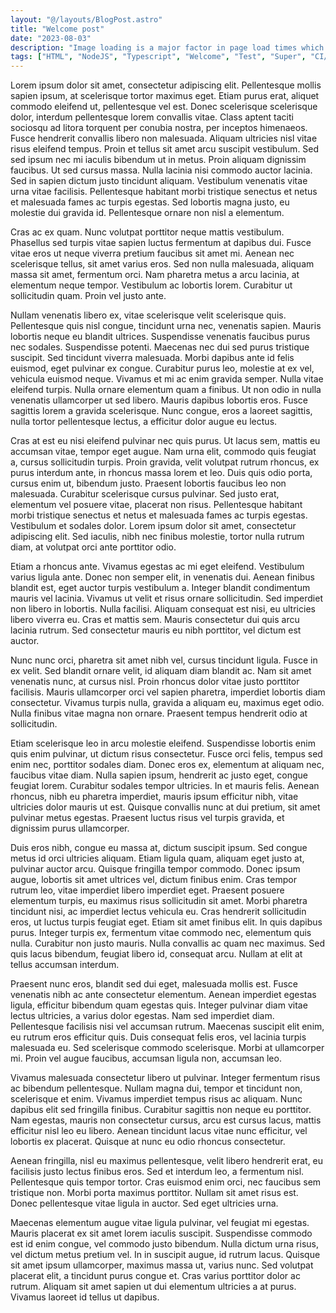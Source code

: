 ```yaml
---
layout: "@/layouts/BlogPost.astro"
title: "Welcome post"
date: "2023-08-03"
description: "Image loading is a major factor in page load times which is why it is important to use responsive images to minimize the amount of data that is transferred to users."
tags: ["HTML", "NodeJS", "Typescript", "Welcome", "Test", "Super", "CI/CD", "Terraform", "React JS"]
---
```

Lorem ipsum dolor sit amet, consectetur adipiscing elit. Pellentesque mollis sapien ipsum, at scelerisque tortor maximus eget. Etiam purus erat, aliquet commodo eleifend ut, pellentesque vel est. Donec scelerisque scelerisque dolor, interdum pellentesque lorem convallis vitae. Class aptent taciti sociosqu ad litora torquent per conubia nostra, per inceptos himenaeos. Fusce hendrerit convallis libero non malesuada. Aliquam ultricies nisl vitae risus eleifend tempus. Proin et tellus sit amet arcu suscipit vestibulum. Sed sed ipsum nec mi iaculis bibendum ut in metus. Proin aliquam dignissim faucibus. Ut sed cursus massa. Nulla lacinia nisi commodo auctor lacinia. Sed in sapien dictum justo tincidunt aliquam. Vestibulum venenatis vitae urna vitae facilisis. Pellentesque habitant morbi tristique senectus et netus et malesuada fames ac turpis egestas. Sed lobortis magna justo, eu molestie dui gravida id. Pellentesque ornare non nisl a elementum.

Cras ac ex quam. Nunc volutpat porttitor neque mattis vestibulum. Phasellus sed turpis vitae sapien luctus fermentum at dapibus dui. Fusce vitae eros ut neque viverra pretium faucibus sit amet mi. Aenean nec scelerisque tellus, sit amet varius eros. Sed non nulla malesuada, aliquam massa sit amet, fermentum orci. Nam pharetra metus a arcu lacinia, at elementum neque tempor. Vestibulum ac lobortis lorem. Curabitur ut sollicitudin quam. Proin vel justo ante.

Nullam venenatis libero ex, vitae scelerisque velit scelerisque quis. Pellentesque quis nisl congue, tincidunt urna nec, venenatis sapien. Mauris lobortis neque eu blandit ultrices. Suspendisse venenatis faucibus purus nec sodales. Suspendisse potenti. Maecenas nec dui sed purus tristique suscipit. Sed tincidunt viverra malesuada. Morbi dapibus ante id felis euismod, eget pulvinar ex congue. Curabitur purus leo, molestie at ex vel, vehicula euismod neque. Vivamus et mi ac enim gravida semper. Nulla vitae eleifend turpis. Nulla ornare elementum quam a finibus. Ut non odio in nulla venenatis ullamcorper ut sed libero. Mauris dapibus lobortis eros. Fusce sagittis lorem a gravida scelerisque. Nunc congue, eros a laoreet sagittis, nulla tortor pellentesque lectus, a efficitur dolor augue eu lectus.

Cras at est eu nisi eleifend pulvinar nec quis purus. Ut lacus sem, mattis eu accumsan vitae, tempor eget augue. Nam urna elit, commodo quis feugiat a, cursus sollicitudin turpis. Proin gravida, velit volutpat rutrum rhoncus, ex purus interdum ante, in rhoncus massa lorem et leo. Duis quis odio porta, cursus enim ut, bibendum justo. Praesent lobortis faucibus leo non malesuada. Curabitur scelerisque cursus pulvinar. Sed justo erat, elementum vel posuere vitae, placerat non risus. Pellentesque habitant morbi tristique senectus et netus et malesuada fames ac turpis egestas. Vestibulum et sodales dolor. Lorem ipsum dolor sit amet, consectetur adipiscing elit. Sed iaculis, nibh nec finibus molestie, tortor nulla rutrum diam, at volutpat orci ante porttitor odio.

Etiam a rhoncus ante. Vivamus egestas ac mi eget eleifend. Vestibulum varius ligula ante. Donec non semper elit, in venenatis dui. Aenean finibus blandit est, eget auctor turpis vestibulum a. Integer blandit condimentum mauris vel lacinia. Vivamus ut velit et risus ornare sollicitudin. Sed imperdiet non libero in lobortis. Nulla facilisi. Aliquam consequat est nisi, eu ultricies libero viverra eu. Cras et mattis sem. Mauris consectetur dui quis arcu lacinia rutrum. Sed consectetur mauris eu nibh porttitor, vel dictum est auctor.

Nunc nunc orci, pharetra sit amet nibh vel, cursus tincidunt ligula. Fusce in ex velit. Sed blandit ornare velit, id aliquam diam blandit ac. Nam sit amet venenatis nunc, at cursus nisl. Proin rhoncus dolor vitae justo porttitor facilisis. Mauris ullamcorper orci vel sapien pharetra, imperdiet lobortis diam consectetur. Vivamus turpis nulla, gravida a aliquam eu, maximus eget odio. Nulla finibus vitae magna non ornare. Praesent tempus hendrerit odio at sollicitudin.

Etiam scelerisque leo in arcu molestie eleifend. Suspendisse lobortis enim quis enim pulvinar, ut dictum risus consectetur. Fusce orci felis, tempus sed enim nec, porttitor sodales diam. Donec eros ex, elementum at aliquam nec, faucibus vitae diam. Nulla sapien ipsum, hendrerit ac justo eget, congue feugiat lorem. Curabitur sodales tempor ultricies. In et mauris felis. Aenean rhoncus, nibh eu pharetra imperdiet, mauris ipsum efficitur nibh, vitae ultricies dolor mauris ut est. Quisque convallis nunc at dui pretium, sit amet pulvinar metus egestas. Praesent luctus risus vel turpis gravida, et dignissim purus ullamcorper.

Duis eros nibh, congue eu massa at, dictum suscipit ipsum. Sed congue metus id orci ultricies aliquam. Etiam ligula quam, aliquam eget justo at, pulvinar auctor arcu. Quisque fringilla tempor commodo. Donec ipsum augue, lobortis sit amet ultrices vel, dictum finibus enim. Cras tempor rutrum leo, vitae imperdiet libero imperdiet eget. Praesent posuere elementum turpis, eu maximus risus sollicitudin sit amet. Morbi pharetra tincidunt nisi, ac imperdiet lectus vehicula eu. Cras hendrerit sollicitudin eros, ut luctus turpis feugiat eget. Etiam sit amet finibus elit. In quis dapibus purus. Integer turpis ex, fermentum vitae commodo nec, elementum quis nulla. Curabitur non justo mauris. Nulla convallis ac quam nec maximus. Sed quis lacus bibendum, feugiat libero id, consequat arcu. Nullam at elit at tellus accumsan interdum.

Praesent nunc eros, blandit sed dui eget, malesuada mollis est. Fusce venenatis nibh ac ante consectetur elementum. Aenean imperdiet egestas ligula, efficitur bibendum quam egestas quis. Integer pulvinar diam vitae lectus ultricies, a varius dolor egestas. Nam sed imperdiet diam. Pellentesque facilisis nisi vel accumsan rutrum. Maecenas suscipit elit enim, eu rutrum eros efficitur quis. Duis consequat felis eros, vel lacinia turpis malesuada eu. Sed scelerisque commodo scelerisque. Morbi at ullamcorper mi. Proin vel augue faucibus, accumsan ligula non, accumsan leo.

Vivamus malesuada consectetur libero ut pulvinar. Integer fermentum risus ac bibendum pellentesque. Nullam magna dui, tempor et tincidunt non, scelerisque et enim. Vivamus imperdiet tempus risus ac aliquam. Nunc dapibus elit sed fringilla finibus. Curabitur sagittis non neque eu porttitor. Nam egestas, mauris non consectetur cursus, arcu est cursus lacus, mattis efficitur nisl leo eu libero. Aenean tincidunt lacus vitae nunc efficitur, vel lobortis ex placerat. Quisque at nunc eu odio rhoncus consectetur.

Aenean fringilla, nisl eu maximus pellentesque, velit libero hendrerit erat, eu facilisis justo lectus finibus eros. Sed et interdum leo, a fermentum nisl. Pellentesque quis tempor tortor. Cras euismod enim orci, nec faucibus sem tristique non. Morbi porta maximus porttitor. Nullam sit amet risus est. Donec pellentesque vitae ligula in auctor. Sed eget ultricies urna.

Maecenas elementum augue vitae ligula pulvinar, vel feugiat mi egestas. Mauris placerat ex sit amet lorem iaculis suscipit. Suspendisse commodo est id enim congue, vel commodo justo bibendum. Nulla dictum urna risus, vel dictum metus pretium vel. In in suscipit augue, id rutrum lacus. Quisque sit amet ipsum ullamcorper, maximus massa ut, varius nunc. Sed volutpat placerat elit, a tincidunt purus congue et. Cras varius porttitor dolor ac rutrum. Aliquam sit amet sapien ut dui elementum ultricies a at purus. Vivamus laoreet id tellus ut dapibus.

